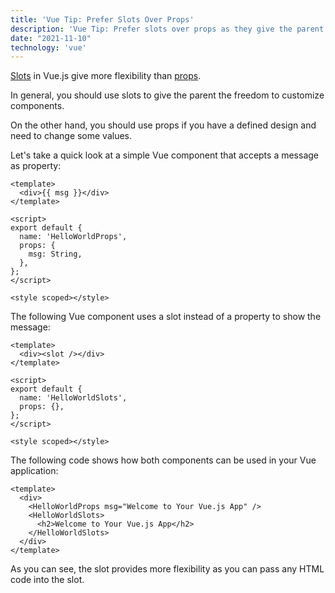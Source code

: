 ```yaml
---
title: 'Vue Tip: Prefer Slots Over Props'
description: 'Vue Tip: Prefer slots over props as they give the parent the freedom to customize components.'
date: "2021-11-10"
technology: 'vue'
---
```

[Slots](https://v3.vuejs.org/guide/component-slots.html#slots) in Vue.js give more flexibility than [props](https://v3.vuejs.org/guide/component-props.html#props).

In general, you should use slots to give the parent the freedom to customize components.

On the other hand, you should use props if you have a defined design and need to change some values.

Let's take a quick look at a simple Vue component that accepts a message as property:

```vue
<template>
  <div>{{ msg }}</div>
</template>

<script>
export default {
  name: 'HelloWorldProps',
  props: {
    msg: String,
  },
};
</script>

<style scoped></style>
```

The following Vue component uses a slot instead of a property to show the message:

```vue
<template>
  <div><slot /></div>
</template>

<script>
export default {
  name: 'HelloWorldSlots',
  props: {},
};
</script>

<style scoped></style>
```

The following code shows how both components can be used in your Vue application:

```vue
<template>
  <div>
    <HelloWorldProps msg="Welcome to Your Vue.js App" />
    <HelloWorldSlots>
      <h2>Welcome to Your Vue.js App</h2>
    </HelloWorldSlots>
  </div>
</template>
```

As you can see, the slot provides more flexibility as you can pass any HTML code into the slot.

